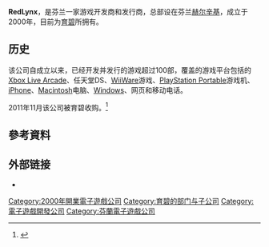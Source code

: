 {{NoteTA
| G1=Games
}}
{{Infobox company
| name = RedLynx
| logo = [[File:RedLynx_logo.png|250px]]
| type = [[育碧软件|育碧软件]]的子公司
| foundation = 2000年
| founders = [[Atte_Ilvessuo|Atte Ilvessuo]], [[Antti_Ilvessuo|Antti Ilvessuo]]
| location = {{FIN}}[[赫尔辛基|赫尔辛基]]
| key_people =
| revenue =
| num_employees = 110人 (2014年)
| industry =
| products =
| parent = [[育碧软件|育碧软件]] (2011年到现在)
| homepage = {{URL|http://www.redlynx.com/}}
}}

'''RedLynx'''，是芬兰一家游戏开发商和发行商，总部设在芬兰[[赫尔辛基|赫尔辛基]]，成立于2000年，目前为[[育碧|育碧]]所拥有。

== 历史 ==

该公司自成立以来，已经开发并发行的游戏超过100部，覆盖的游戏平台包括的[[Xbox_Live_Arcade|Xbox Live Arcade]]、任天堂DS、[[WiiWare|WiiWare]]游戏、[[PlayStation_Portable|PlayStation Portable]]游戏机、[[iPhone|iPhone]]、[[Macintosh|Macintosh]]电脑、[[Windows|Windows]]、网页和移动电话。

2011年11月该公司被育碧收购。<ref>{{cite web|title=Ubisoft acquires Trials studio|url=http://asia.gamespot.com/news/6343644/ubisoft-acquires-trials-studio|publisher=Gamespot|accessdate=3 November 2011|date=3 November 2011|deadurl=yes|archiveurl=https://web.archive.org/web/20111106023840/http://asia.gamespot.com/news/6343644/ubisoft-acquires-trials-studio|archivedate=2011年11月6日}}</ref>

== 參考資料 ==
{{reflist}}

== 外部链接 ==

* {{官方网站|http://www.redlynx.com/}}

{{Ubisoft}}

{{DEFAULTSORT:RedLynx}}
[[Category:2000年開業電子遊戲公司|Category:2000年開業電子遊戲公司]]
[[Category:育碧的部门与子公司|Category:育碧的部门与子公司]]
[[Category:電子遊戲開發公司|Category:電子遊戲開發公司]]
[[Category:芬蘭電子遊戲公司|Category:芬蘭電子遊戲公司]]

{{Ubisoft-stub}}
{{Europe-videogame-company-stub}}